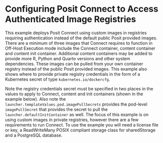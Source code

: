 # Configuring Posit Connect to Access Authenticated Image Registries

This example deploys Posit Connect using custom images in registries requiring authentication instead of the default public Posit provided images.
There are a minimum of three images that Connect requires to function in Off-Host Execution mode include the Connect container, content container and content init container. 
Additional content containers may be added to provide more R, Python and Quarto versions and other system dependencies.
These images can be pulled from your own container registry instead of the public Posit provided images. 
This example also shows where to provide private registry credentials in the form of a Kubernetes secret of type
`kubernetes.io/dockercfg`.

Note the registry credentials secret must be specified in two places in the values to apply to Connect, content and init containers (shown in the example below).
Also note the `launcher.templateValues.pod.imagePullSecrets` provides the pod-level `imagePullSecret` that provides the secret to pull the `launcher.defaultInitContainer` as well.
The focus of this example is on using custom images in private registries, however there are a few requirements to run Connect.
To use the example you will need a license file or key, a ReadWriteMany POSIX compliant storage class for sharedStorage and a PostgreSQL database.

```.yaml
```